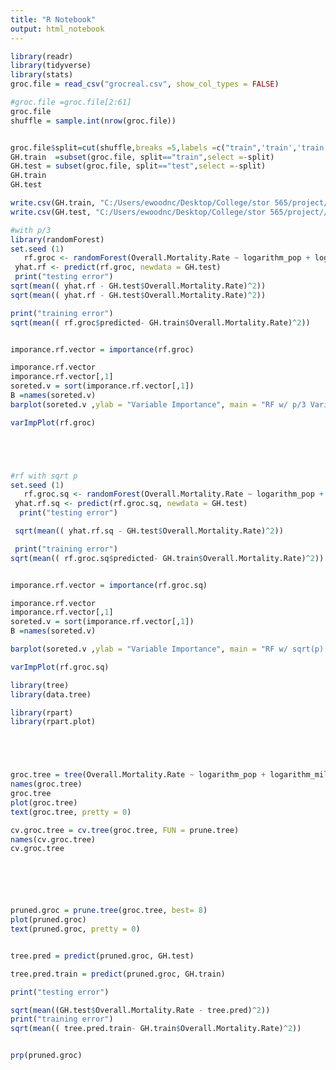 ---
title: "R Notebook"
output: html_notebook
---
```{r}
library(readr)
library(tidyverse)
library(stats)
groc.file = read_csv("grocreal.csv", show_col_types = FALSE)
```
```{r}
#groc.file =groc.file[2:61]
groc.file
shuffle = sample.int(nrow(groc.file))


groc.file$split=cut(shuffle,breaks =5,labels =c("train",'train','train',"train", "test"))
GH.train  =subset(groc.file, split=="train",select =-split)
GH.test = subset(groc.file, split=="test",select =-split)
GH.train
GH.test

```
```{r}
write.csv(GH.train, "C:/Users/ewoodnc/Desktop/College/stor 565/project//GH.train.csv", row.names=FALSE)
write.csv(GH.test, "C:/Users/ewoodnc/Desktop/College/stor 565/project//GH.test.csv", row.names=FALSE)
```




```{r}

#with p/3
library(randomForest)
set.seed (1)
   rf.groc <- randomForest(Overall.Mortality.Rate ~ logarithm_pop + logarithm_miles + Count.B+ Count.B.Sales + Count.B.Emp + PopDen.B + PopDen.B.Sales + PopDen.B.Emp + LandDen.B + LandDen.B.Sales + LandDen.B.Emp + Count.S+ Count.S.Sales + Count.S.Emp + PopDen.S + PopDen.S.Sales + PopDen.S.Emp + LandDen.S + LandDen.S.Sales + LandDen.S.Emp +Count.W+ Count.W.Sales + Count.w.Emp + PopDen.W + PopDen.W.Sales + PopDen.W.Emp + LandDen.W + LandDen.W.Sales + LandDen.W.Emp , data = GH.train , mtry = 9, importance = TRUE)
 yhat.rf <- predict(rf.groc, newdata = GH.test)
 print("testing error")
sqrt(mean(( yhat.rf - GH.test$Overall.Mortality.Rate)^2))
sqrt(mean(( yhat.rf - GH.test$Overall.Mortality.Rate)^2))

print("training error")
sqrt(mean(( rf.groc$predicted- GH.train$Overall.Mortality.Rate)^2))


imporance.rf.vector = importance(rf.groc)

imporance.rf.vector
imporance.rf.vector[,1]
soreted.v = sort(imporance.rf.vector[,1])
B =names(soreted.v)
barplot(soreted.v ,ylab = "Variable Importance", main = "RF w/ p/3 Variable Importance Plot", names.arg = B,col = 2, las=2, cex.names=.5)

varImpPlot(rf.groc)






```



```{r}
#rf with sqrt p
set.seed (1)
   rf.groc.sq <- randomForest(Overall.Mortality.Rate ~ logarithm_pop + logarithm_miles + Count.B+ Count.B.Sales + Count.B.Emp + PopDen.B + PopDen.B.Sales + PopDen.B.Emp + LandDen.B + LandDen.B.Sales + LandDen.B.Emp + Count.S+ Count.S.Sales + Count.S.Emp + PopDen.S + PopDen.S.Sales + PopDen.S.Emp + LandDen.S + LandDen.S.Sales + LandDen.S.Emp +Count.W+ Count.W.Sales + Count.w.Emp + PopDen.W + PopDen.W.Sales + PopDen.W.Emp + LandDen.W + LandDen.W.Sales + LandDen.W.Emp , data = GH.train , mtry = 5, importance = TRUE)
 yhat.rf.sq <- predict(rf.groc.sq, newdata = GH.test)
  print("testing error")

 sqrt(mean(( yhat.rf.sq - GH.test$Overall.Mortality.Rate)^2))

 print("training error")
sqrt(mean(( rf.groc.sq$predicted- GH.train$Overall.Mortality.Rate)^2))


imporance.rf.vector = importance(rf.groc.sq)

imporance.rf.vector
imporance.rf.vector[,1]
soreted.v = sort(imporance.rf.vector[,1])
B =names(soreted.v)
```


```{r}
barplot(soreted.v ,ylab = "Variable Importance", main = "RF w/ sqrt(p) Variable Importance Plot", names.arg = B,col = 2, las=2, cex.names=.5)
```


```{r}
varImpPlot(rf.groc.sq)
```



```{r}
library(tree)
library(data.tree)

library(rpart)
library(rpart.plot)





groc.tree = tree(Overall.Mortality.Rate ~ logarithm_pop + logarithm_miles + Count.B+ Count.B.Sales + Count.B.Emp + PopDen.B + PopDen.B.Sales + PopDen.B.Emp + LandDen.B + LandDen.B.Sales + LandDen.B.Emp + Count.S+ Count.S.Sales + Count.S.Emp + PopDen.S + PopDen.S.Sales + PopDen.S.Emp + LandDen.S + LandDen.S.Sales + LandDen.S.Emp +Count.W+ Count.W.Sales + Count.w.Emp + PopDen.W + PopDen.W.Sales + PopDen.W.Emp + LandDen.W + LandDen.W.Sales + LandDen.W.Emp , data = GH.train , )
names(groc.tree)
groc.tree
plot(groc.tree)
text(groc.tree, pretty = 0)

cv.groc.tree = cv.tree(groc.tree, FUN = prune.tree)
names(cv.groc.tree)
cv.groc.tree






pruned.groc = prune.tree(groc.tree, best= 8)
plot(pruned.groc)
text(pruned.groc, pretty = 0)


tree.pred = predict(pruned.groc, GH.test)

tree.pred.train = predict(pruned.groc, GH.train)

print("testing error")

sqrt(mean((GH.test$Overall.Mortality.Rate - tree.pred)^2))
print("training error")
sqrt(mean(( tree.pred.train- GH.train$Overall.Mortality.Rate)^2))


prp(pruned.groc)
```

